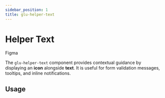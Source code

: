```yaml
---
sidebar_position: 1
title: glu-helper-text
---
```


# Helper Text


<p style={{ display: 'flex', gap: '1rem', alignItems: 'center' }}>
  <glu-button target="_blank" rel="noopener noreferrer" href="https://www.figma.com/design/jSs4mJxj7dJbXsCE1IHtqt/GelatoUI-Design-System-(V-0.1.0)?node-id=258-3312&t=G3knoTAyO51IvQay-0">Figma</glu-button>
</p>

The `glu-helper-text` component provides contextual guidance by displaying an **icon** alongside **text**. It is useful for form validation messages, tooltips, and inline notifications.

## Usage

<HelperTextBasicUsage />

<HelperTextReadme />
